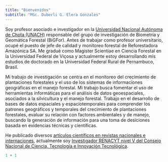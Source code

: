 ---
title: "Bienvenidos"
subtitle: "MSc. Duberli G. Elera Gonzales"
---

Soy profesor asociado e investigador en la [Universidad Nacional Autónoma de Chota (UNACH)](https://www.unach.edu.pe/) responsable del grupo de investigación de Biometría y Geomática Forestal (BiGFor). Antes de trabajar como profesor universitario, ocupé el puesto de jefe de calidad y monitoreo forestal de Reforestadora Amazónica SA. Me gradué como Magister Scientiae en Ciencia Forestal en la Universidad Federal de Viçosa y actualmente estoy desarrollando mis estudios de doctorado en la Universidad Federal Rural de Pernambuco, Brasil.

Mi trabajo de investigación se centra en el monitoreo del crecimiento de plantaciones forestales y el uso de los sistemas de informaciones geográficas en el manejo forestal. Mi trabajo busca fomentar el uso de herramientas informáticas para el análisis de datos geoespaciales, asociados a la silvicultura y el manejo forestal. Trabajo en el desarrollo de bases de datos espaciales y espaciotemporales para comprender los patrones geográficos y temporales del crecimiento de plantaciones forestales, evaluar su relación con factores ambientales y de manejo, buscando la generación de información para una toma de desiciones basada en evidencias técnicas y científicas.

He publicado diversos [artículos científicos en revistas nacionales e internaciones](https://scholar.google.com/citations?user=NbkFHvEAAAAJ&hl=es&oi=ao), actualmente soy [Investigador RENACYT nivel V del Consejo Nacional de Ciencia, Tecnología e Innovación Tecnológica](https://ctivitae.concytec.gob.pe/appDirectorioCTI/VerDatosInvestigador.do?id_investigador=85911).

```{r}
1 + 1
```
